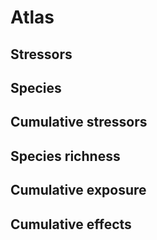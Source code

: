 # Atlas {#atlas}

## Stressors {#stratlas}

## Species {#spatlas}

## Cumulative stressors {#csatlas}

## Species richness {#rcatlas}

## Cumulative exposure {#exatlas}

## Cumulative effects {#ceaatlas}